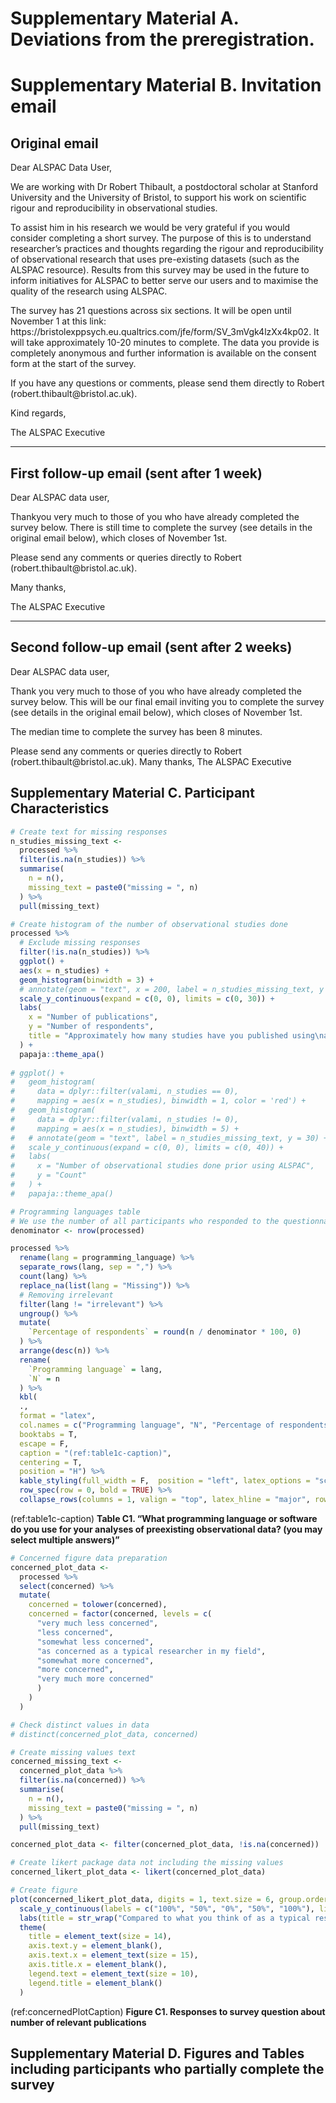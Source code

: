 # Supplementary Material A. Deviations from the preregistration.

\begin{enumerate}
  \item We rephrased our second objective to be more accurate. The preregistration reads “2.	To use these insights to inform future research on how data management organizations can encourage rigorous and reproducible research practices (survey Blocks 3-6). This objective includes assessing and refining potential interventions—such as ECAWs—and assessing their acceptability. ”. The manuscript reads “(2) To use these insights to inform future research—including a potential trial of ECAWs with the Avon Longitudinal Study of Parents and Children (ALSPAC)—on how data management organizations can encourage rigorous and reproducible research practices.”
  \item Marton Kovacs was added as a contributor during data collection. This led to a few of the projected contributor roles outlined in the preregistration to be different from the final contributor roles outlined in the manuscript.
  \item The preregistration stated that: “We will tabulate descriptive summary statistics for all the survey questions.” Instead of tabulating the results, the manuscript presents this data in figures. We feel that the figures are easier to digest as compared to tabulated data.
  \item The preregistration stated that: “we   will   present   results   that   include   responses   from participants who did not complete the entire survey, alongside the associated response rate for each question.”. The results from all participants are presented in Supplementary Material D. However, instead of reporting the associated response rate for each question, we simply state that “The survey was completed 107 times and partially completed 27 times, leading to a response rate of 10% for complete surveys and 12% for incomplete surveys.”
  \item The preregistration and survey use the term “typical preregistration”. We changed this to “conventional preregistration” in the manuscript because we believe it is the more appropriate term.
  \item We performed a brief visual inspection of the data presented in spreadsheet format. Three participants clicked through to the end of the survey—so they were coded as completing the survey—however, they only responded to a few of the first questions. One other participant appears to have provided non-sincere responses in that all their responses were neutral or skipped and they completed the survey in 146 seconds. We retained these four participants as partially completed responses (results in Supplementary Material D), but removed them from the main dataset. These decisions were not preregistered.
  \item We did not preregister which results we would present in the abstract. We decided to report the results with the highest and lowest percentage about the acceptability of ECAWs: “For example, only 10% of respondents disagreed that ALSPAC should run a study on ECAWs, but as many as 25% of respondents agreed they would be less willing to use ALSPAC data if they were required to use an ECAW.”
\end{enumerate}

\pagebreak

# Supplementary Material B. Invitation email

## Original email

Dear ALSPAC Data User,
 
We are working with Dr Robert Thibault, a postdoctoral scholar at Stanford University and the University of Bristol, to support his work on scientific rigour and reproducibility in observational studies. 
 
To assist him in his research we would be very grateful if you would consider completing a short survey. The purpose of this is to understand researcher’s practices and thoughts regarding the rigour and reproducibility of observational research that uses pre-existing datasets (such as the ALSPAC resource). Results from this survey may be used in the future to inform initiatives for ALSPAC to better serve our users and to maximise the quality of the research using ALSPAC.
 
The survey has 21 questions across six sections. It will be open until November 1 at this link: https://bristolexppsych.eu.qualtrics.com/jfe/form/SV_3mVgk4lzXx4kp02. It will take approximately 10-20 minutes to complete. The data you provide is completely anonymous and further information is available on the consent form at the start of the survey.
 
If you have any questions or comments, please send them directly to Robert (robert.thibault@bristol.ac.uk).

Kind regards,
 
The ALSPAC Executive

---

## First follow-up email (sent after 1 week)

Dear ALSPAC data user,

Thankyou very much to those of you who have already completed the survey below.
There is still time to complete the survey (see details in the original email below), which closes of November 1st.
 
Please send any comments or queries directly to Robert (robert.thibault@bristol.ac.uk). 
 
Many thanks,
 
The ALSPAC Executive

---

## Second follow-up email (sent after 2 weeks)

Dear ALSPAC data user,
 
Thank you very much to those of you who have already completed the survey below.
This will be our final email inviting you to complete the survey (see details in the original email below), which closes of November 1st.
 
The median time to complete the survey has been 8 minutes.
 
Please send any comments or queries directly to Robert (robert.thibault@bristol.ac.uk). 
Many thanks,
The ALSPAC Executive

\pagebreak

## Supplementary Material C. Participant Characteristics

```r
# Create text for missing responses
n_studies_missing_text <- 
  processed %>% 
  filter(is.na(n_studies)) %>% 
  summarise(
    n = n(),
    missing_text = paste0("missing = ", n)
  ) %>% 
  pull(missing_text)

# Create histogram of the number of observational studies done
processed %>% 
  # Exclude missing responses
  filter(!is.na(n_studies)) %>% 
  ggplot() +
  aes(x = n_studies) +
  geom_histogram(binwidth = 3) +
  # annotate(geom = "text", x = 200, label = n_studies_missing_text, y = 30) +
  scale_y_continuous(expand = c(0, 0), limits = c(0, 30)) +
  labs(
    x = "Number of publications",
    y = "Number of respondents",
    title = "Approximately how many studies have you published using\na preexisting observational dataset (e.g., the ALSPAC dataset)?"
  ) +
  papaja::theme_apa()
  
# ggplot() +
#   geom_histogram(
#     data = dplyr::filter(valami, n_studies == 0),
#     mapping = aes(x = n_studies), binwidth = 1, color = 'red') +
#   geom_histogram(
#     data = dplyr::filter(valami, n_studies != 0),
#     mapping = aes(x = n_studies), binwidth = 5) +
#   # annotate(geom = "text", label = n_studies_missing_text, y = 30) +
#   scale_y_continuous(expand = c(0, 0), limits = c(0, 40)) +
#   labs(
#     x = "Number of observational studies done prior using ALSPAC",
#     y = "Count"
#   ) +
#   papaja::theme_apa()
```

```r
# Programming languages table
# We use the number of all participants who responded to the questionnaire as the denominator
denominator <- nrow(processed)

processed %>% 
  rename(lang = programming_language) %>% 
  separate_rows(lang, sep = ",") %>% 
  count(lang) %>% 
  replace_na(list(lang = "Missing")) %>% 
  # Removing irrelevant
  filter(lang != "irrelevant") %>% 
  ungroup() %>% 
  mutate(
    `Percentage of respondents` = round(n / denominator * 100, 0)
  ) %>% 
  arrange(desc(n)) %>% 
  rename(
    `Programming language` = lang,
    `N` = n
  ) %>% 
  kbl(
  .,
  format = "latex",
  col.names = c("Programming language", "N", "Percentage of respondents"),
  booktabs = T,
  escape = F,
  caption = "(ref:table1c-caption)",
  centering = T,
  position = "H") %>%
  kable_styling(full_width = F,  position = "left", latex_options = "scale_down") %>%
  row_spec(row = 0, bold = TRUE) %>%
  collapse_rows(columns = 1, valign = "top", latex_hline = "major", row_group_label_position = "identity")
```

(ref:table1c-caption) __Table C1. “What programming language or software do you use for your analyses of preexisting observational data? (you may select multiple answers)”__

```r
# Concerned figure data preparation
concerned_plot_data <-
  processed %>% 
  select(concerned) %>% 
  mutate(
    concerned = tolower(concerned),
    concerned = factor(concerned, levels = c(
      "very much less concerned",
      "less concerned",
      "somewhat less concerned",
      "as concerned as a typical researcher in my field",
      "somewhat more concerned",
      "more concerned",
      "very much more concerned"
      )
    )
  )

# Check distinct values in data
# distinct(concerned_plot_data, concerned)

# Create missing values text
concerned_missing_text <- 
  concerned_plot_data %>% 
  filter(is.na(concerned)) %>% 
  summarise(
    n = n(),
    missing_text = paste0("missing = ", n)
  ) %>% 
  pull(missing_text)

concerned_plot_data <- filter(concerned_plot_data, !is.na(concerned))

# Create likert package data not including the missing values
concerned_likert_plot_data <- likert(concerned_plot_data)

# Create figure
plot(concerned_likert_plot_data, digits = 1, text.size = 6, group.order = names(concerned_plot_data)) +
  scale_y_continuous(labels = c("100%", "50%", "0%", "50%", "100%"), limits = c(-105, 105)) +
  labs(title = str_wrap("Compared to what you think of as a typical researcher who uses preexisting observational data in your field, how concerned are you with research trustworthiness, bias, rigour, and reproducibility ...", width = 100)) +
  theme(
    title = element_text(size = 14),
    axis.text.y = element_blank(),
    axis.text.x = element_text(size = 15),
    axis.title.x = element_blank(),
    legend.text = element_text(size = 10),
    legend.title = element_blank()
  )
```

(ref:concernedPlotCaption) __Figure C1. Responses to survey question about number of relevant publications__

## Supplementary Material D. Figures and Tables including participants who partially complete the survey


